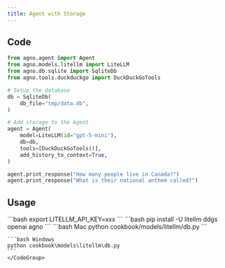 ```yaml
---
title: Agent with Storage
---
```


## Code

```python cookbook/models/litellm/db.py
from agno.agent import Agent
from agno.models.litellm import LiteLLM
from agno.db.sqlite import SqliteDb
from agno.tools.duckduckgo import DuckDuckGoTools

# Setup the database
db = SqliteDb(
    db_file="tmp/data.db",
)

# Add storage to the Agent
agent = Agent(
    model=LiteLLM(id="gpt-5-mini"),
    db=db,
    tools=[DuckDuckGoTools()],
    add_history_to_context=True,
)

agent.print_response("How many people live in Canada?")
agent.print_response("What is their national anthem called?")
```

## Usage

<Steps>
  <Snippet file="create-venv-step.mdx" />

  <Step title="Set your API key">
    ```bash
    export LITELLM_API_KEY=xxx
    ```
  </Step>

  <Step title="Install libraries">
    ```bash
    pip install -U litellm ddgs openai agno
    ```
  </Step>

  <Step title="Run Agent">
    <CodeGroup>
    ```bash Mac
    python cookbook/models/litellm/db.py
    ```

    ```bash Windows
    python cookbook\models\litellm\db.py
    ```
    </CodeGroup>
  </Step>
</Steps>